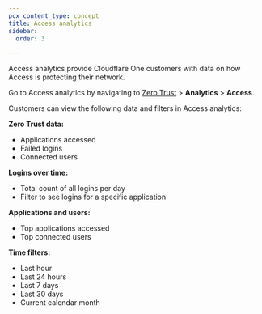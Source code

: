 ```yaml
---
pcx_content_type: concept
title: Access analytics
sidebar:
  order: 3

---
```


Access analytics provide Cloudflare One customers with data on how Access is protecting their network.

Go to Access analytics by navigating to [Zero Trust](https://one.dash.cloudflare.com) > **Analytics** > **Access**.

Customers can view the following data and filters in Access analytics:

**Zero Trust data:**

* Applications accessed
* Failed logins
* Connected users

**Logins over time:**

* Total count of all logins per day
* Filter to see logins for a specific application

**Applications and users:**

* Top applications accessed
* Top connected users

**Time filters:**

* Last hour
* Last 24 hours
* Last 7 days
* Last 30 days
* Current calendar month

